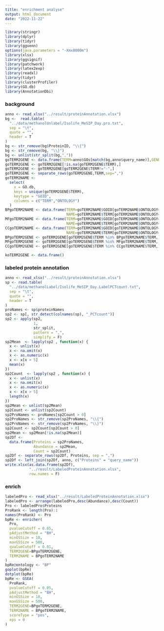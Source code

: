 ```yaml
---
title: "enrichment analyse"
output: html_document
date: "2022-11-22"
---
```


```r
library(stringr)
library(dplyr)
library(tidyr)
library(ggvenn)
options(java.parameters = "-Xmx8000m")
library(xlsx)
library(ggsignif)
library(patchwork)
library(latex2exp)
library(readxl)
library(tidyr)
library(clusterProfiler)
library(GO.db)
library(AnnotationDbi)
```

### background

```r
anno <- read_xlsx("../result/proteinAnnotation.xlsx")
bg <-  read.table(
  "../data/methanolUnlabel/Isolife_MeSIP_Day.pro.txt",
  sep = "\t",
  quote = "",
  header = T
)
bg <- str_remove(bg$ProteinID, "\\{")
bg <- str_remove(bg, "\\}")
bg <- unlist(str_split(bg,","))
goTERM2GENE <- data.frame(TERM=anno$GOs[match(bg,anno$query_name)],GENE=bg)
goTERM2GENE <- goTERM2GENE[!is.na(goTERM2GENE$TERM),]
goTERM2GENE <- goTERM2GENE[goTERM2GENE$TERM!="-",]
goTERM2GENE <- separate_rows(goTERM2GENE,TERM,sep=",")
goTERM2NAME <- 
  select(
    x = GO.db,
    keys = unique(goTERM2GENE$TERM),
    keytype = "GOID",
    columns = c("TERM","ONTOLOGY")
  )
BPgoTERM2NAME <- data.frame(TERM=goTERM2NAME$GOID[goTERM2NAME$ONTOLOGY=="BP"],
                            NAME=goTERM2NAME$TERM[goTERM2NAME$ONTOLOGY=="BP"])
MFgoTERM2NAME <- data.frame(TERM=goTERM2NAME$GOID[goTERM2NAME$ONTOLOGY=="MF"],
                            NAME=goTERM2NAME$TERM[goTERM2NAME$ONTOLOGY=="MF"])
CCgoTERM2NAME <- data.frame(TERM=goTERM2NAME$GOID[goTERM2NAME$ONTOLOGY=="CC"],
                            NAME=goTERM2NAME$TERM[goTERM2NAME$ONTOLOGY=="CC"])
BPgoTERM2GENE <- goTERM2GENE[goTERM2GENE$TERM %in% BPgoTERM2NAME$TERM,]
MFgoTERM2GENE <- goTERM2GENE[goTERM2GENE$TERM %in% MFgoTERM2NAME$TERM,]
CCgoTERM2GENE <- goTERM2GENE[goTERM2GENE$TERM %in% CCgoTERM2NAME$TERM,]

koTERM2GENE <- data.frame()
```


### labeled protein annotation

```r
anno <- read_xlsx("../result/proteinAnnotation.xlsx")
sp <- read.table(
  "../data/methanolLabel/Isolife_MeSIP_Day.LabelPCTcount.txt",
  sep = "\t",
  quote = "",
  header = T
)
proNames <- sp$proteinNames
sp2 <- sp[, str_detect(colnames(sp), "_PCTcount")]
sp2 <- apply(sp2,
             1,
             str_split,
             pattern = ",",
             simplify = F)
sp2Mean  <- lapply(sp2 , function(x) {
  x <- unlist(x)
  x <- na.omit(x)
  x <- as.numeric(x)
  x <- x[x > 5]
  mean(x)
})
sp2Count  <- lapply(sp2 , function(x) {
  x <- unlist(x)
  x <- na.omit(x)
  x <- as.numeric(x)
  x <- x[x > 5]
  length(x)
})
sp2Mean <- unlist(sp2Mean)
sp2Count <- unlist(sp2Count)
sp2ProNames <- proNames[sp2Count > 0]
sp2ProNames <- str_remove(sp2ProNames, "\\{")
sp2ProNames <- str_remove(sp2ProNames, "\\}")
sp2Count <- sp2Count[sp2Count > 0]
sp2Mean <- sp2Mean[!is.na(sp2Mean)]
sp2Df <-
  data.frame(Proteins = sp2ProNames,
             Abundance = sp2Mean,
             Count = sp2Count)
sp2Df <- separate_rows(sp2Df, Proteins, sep = ",")
sp2Df <- left_join(sp2Df, anno, c("Proteins" = "query_name"))
write.xlsx(as.data.frame(sp2Df),
           "../result/LabeledProteinAnnotation.xlsx",
           row.names = F)
```

### enrich

```r
labeledPro <- read_xlsx("../result/LabeledProteinAnnotation.xlsx")
labeledPro <- arrange(labeledPro,desc(Abundance),desc(Count))
Pro <- labeledPro$Proteins
ProRank <- length(Pro):1
names(ProRank) <- Pro
bpRe <- enricher(
  Pro,
  pvalueCutoff = 0.05,
  pAdjustMethod = "BH",
  minGSSize = 10,
  maxGSSize = 500,
  qvalueCutoff = 0.01,
  TERM2GENE=BPgoTERM2GENE,
  TERM2NAME = BPgoTERM2NAME
)
bpRe@ontology <- "BP"
goplot(bpRe)
dotplot(bpRe)
bpRe <- GSEA(
  ProRank,
  pvalueCutoff = 0.05,
  pAdjustMethod = "BH",
  minGSSize = 10,
  maxGSSize = 500,
  TERM2GENE=BPgoTERM2GENE,
  TERM2NAME = BPgoTERM2NAME,
  scoreType = "pos",
  eps = 0
)
```

